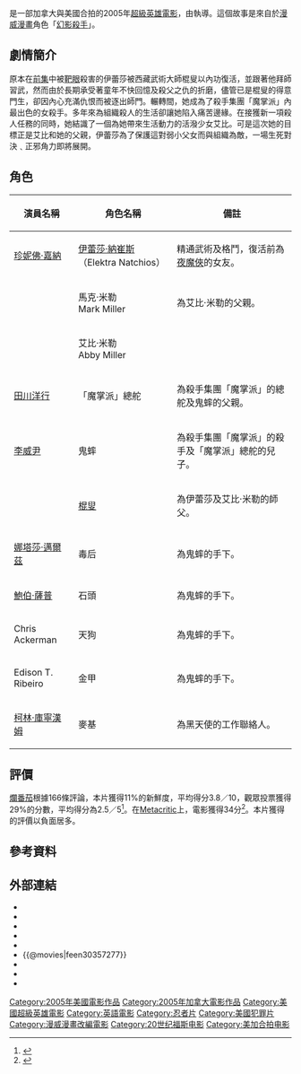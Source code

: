 {{noteTA
|T=zh-cn:艾丽卡;zh-tw:幻影殺手 (電影);zh-hk:黑天使;
|G1=Show
|G2=USComic
|1=zh-cn:艾丽卡;zh-tw:伊蕾莎;zh-hk:艾麗嘉;
|2=zh-cn:艾丽卡;zh-tw:幻影殺手;zh-hk:黑天使;
}}
{{Infobox Film
|name           = 幻影殺手
|original_name  = ''Elektra''
|image          = Elektra teaser.jpg|thumb|200px
|caption        = 電影海報
|director       = {{link-en|羅柏·鮑曼|Rob Bowman (director)}}
|producer       = [[艾農·米爾臣|艾農·米爾臣]]<br />蓋瑞·佛斯特（Gary Foster）<br />{{link-en|艾維·阿拉德|Avi Arad}}
|writer         = [[塞克·潘|塞克·潘]]<br />Stuart Zicherman<br />{{link-en|M. Raven Metzner|M. Raven Metzner|Raven Metzner}}
|based_on       = 《[[幻影殺手|幻影殺手]]》<br />創作者：[[法蘭克·米勒|法蘭克·米勒]]
|starring       = [[珍妮佛·嘉納|珍妮佛·嘉納]]<br />{{link-en|果倫·維奇|Goran Višnjić}}<br />[[李威尹|李威尹]]<br />[[田川洋行|田川洋行]]<br />{{link-en|泰倫斯·史坦普|Terence Stamp}}
|music          = [[克里斯多福·貝克|克里斯多福·貝克]]
|cinematography = Bill Roe
|editing        = Kevin Stitt
| production companies = {{Plainlist|
* [[漫威娛樂|漫威娛樂]]
* [[攝政娛樂#攝政企業及新攝政品牌（1991年迄今）|新攝政製作]]
* Horseshoe Bay Productions}}
|distributor    = [[二十世紀福斯|二十世紀福斯]]
|released       = {{flagicon|USA}}{{flagicon|Canada}}2005年1月14日<br />{{flagicon|Hong Kong}} 2005年1月24日<br />{{flagicon|ROC}} 2005年1月28日
|runtime        = 97分鐘
|country        = [[美國|美國]]<br />[[加拿大|加拿大]]
|website        = 
|language       = [[英語|英語]]<br />[[日語|日語]]
|budget         = 4300萬美元
|gross          = 5699萬美元<ref>{{Cite web |url=http://www.boxofficemojo.com/movies/?id=elektra.htm |title=存档副本 |accessdate=2016-07-27 |archive-date=2016-04-22 |archive-url=https://web.archive.org/web/20160422091148/http://www.boxofficemojo.com/movies/?id=elektra.htm |dead-url=no }}</ref>
|followed_by    = 
|amg_id         = 1:291036
|imdb_id        = 0357277
|cn_name        = 艾丽卡
|hk_name        = 黑天使<ref>{{Cite web |url = http://playitagain.info/site/2005/elektra/ |title = ELEKTRA 黑天使 |publisher = Play It Again |language = en |accessdate = 2018-11-01 |archive-date = 2018-11-01 |archive-url = https://web.archive.org/web/20181101175648/http://playitagain.info/site/2005/elektra/ |dead-url = no }}</ref>
|tw_name        = 幻影殺手
| preceded_by   = 《[[夜魔俠_(電影)|夜魔俠]]》
}}

{{作品名稱|name=''Elektra''|hk=黑天使|tw=幻影殺手|cn=艾丽卡}}是一部加拿大與美國合拍的2005年[[超級英雄電影|超級英雄電影]]，由{{link-en|羅柏·鮑曼|Rob Bowman (director)}}執導。這個故事是來自於[[漫威漫畫|漫威漫畫]]角色「[[幻影殺手_(漫畫)|幻影殺手]]」。

== 劇情簡介 ==
原本在[[夜魔俠_(電影)|前集]]中被[[靶眼|靶眼]]殺害的伊蕾莎被西藏武術大師棍叟以內功復活，並跟著他拜師習武，然而由於長期承受著童年不快回憶及殺父之仇的折磨，儘管已是棍叟的得意門生，卻因內心充滿仇恨而被逐出師門。輾轉間，她成為了殺手集團「魔掌派」內最出色的女殺手。多年來為組織殺人的生活卻讓她陷入痛苦邊緣。在接獲新一項殺人任務的同時，她結識了一個為她帶來生活動力的活潑少女艾比。可是這次她的目標正是艾比和她的父親，伊蕾莎為了保護這對弱小父女而與組織為敵，一場生死對決﹑正邪角力即將展開。

== 角色 ==
{| class="wikitable" align="center" style="text-align:left;"
|-
! 演員名稱 !! 角色名稱 !! 備註
|-
| [[珍妮佛·嘉納|珍妮佛·嘉納]] || [[幻影殺手_(漫畫)|伊蕾莎·納崔斯]]（Elektra Natchios）|| 精通武術及格鬥，復活前為[[夜魔俠|夜魔俠]]的女友。
|-
| {{link-en|果倫·維奇|Goran Višnjić}} || 馬克·米勒<br />Mark Miller || 為艾比·米勒的父親。
|-
| {{link-en|柯斯坦·布朗特|Kirsten Prout}} || 艾比·米勒<br />Abby Miller ||
|-
| [[田川洋行|田川洋行]] || 「魔掌派」總舵 || 為殺手集團「魔掌派」的總舵及鬼蟀的父親。
|-
| [[李威尹|李威尹]] || 鬼蟀 || 為殺手集團「魔掌派」的殺手及「魔掌派」總舵的兒子。
|-
| {{link-en|泰倫斯·史坦普|Terence Stamp}} || [[棍叟_(漫畫)|棍叟]] || 為伊蕾莎及艾比·米勒的師父。
|-
| [[娜塔莎·邁爾茲|娜塔莎·邁爾茲]] || 毒后 || 為鬼蟀的手下。
|-
| [[鮑伯·薩普|鮑伯·薩普]] || 石頭 || 為鬼蟀的手下。
|-
| Chris Ackerman || 天狗 || 為鬼蟀的手下。
|-
| Edison T. Ribeiro || 金甲 || 為鬼蟀的手下。
|-
| [[柯林·庫寧漢姆|柯林·庫寧漢姆]] || 麥基 || 為黑天使的工作聯絡人。
|}

== 評價 ==
[[爛番茄|爛番茄]]根據166條評論，本片獲得11%的新鮮度，平均得分3.8／10，觀眾投票獲得29%的分數，平均得分為2.5／5<ref>{{Cite Rotten Tomatoes|title=Elektra|id=elektra|type=movie|access-date=2005-01-14}}</ref>。在[[Metacritic|Metacritic]]上，電影獲得34分<ref>{{Cite Metacritic|id=elektra|type=movie|title=	Elektra|access-date=2005-01-14}}</ref>。本片獲得的評價以負面居多。
== 參考資料 ==
{{reflist}}

== 外部連結 ==
* {{imdb title|id=0357277|title=黑天使 ELEKTRA}}
* {{rotten-tomatoes|id=elektra|title=黑天使 ELEKTRA}}
* {{metacritic film|id=elektra|title=黑天使 ELEKTRA}}
* {{mojo title|elektra}}
* {{Amg movie|291036}}
* {{@movies|feen30357277}}
* {{Yahoomovie id|1032}}
* {{Mtime|17455}}
* {{douban|title=黑天使 ELEKTRA}}

{{驚奇漫畫電影}}
{{塞克·潘}}
{{DEFAULTSORT:Elektra}}
[[Category:2005年美國電影作品|Category:2005年美國電影作品]]
[[Category:2005年加拿大電影作品|Category:2005年加拿大電影作品]]
[[Category:美國超級英雄電影|Category:美國超級英雄電影]]
[[Category:英語電影|Category:英語電影]]
[[Category:忍者片|Category:忍者片]]
[[Category:美國犯罪片|Category:美國犯罪片]]
[[Category:漫威漫畫改編電影|Category:漫威漫畫改編電影]]
[[Category:20世纪福斯电影|Category:20世纪福斯电影]]
[[Category:美加合拍电影|Category:美加合拍电影]]